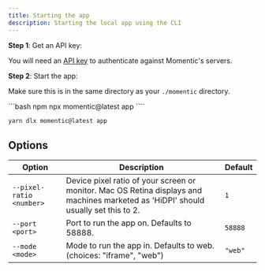 ```yaml
---
title: Starting the app
description: Starting the local app using the CLI
---
```


**Step 1**: Get an API key:

You will need an [API key](/essentials/getting-an-api-key) to authenticate against Momentic's servers.

**Step 2**: Start the app:

Make sure this is in the same directory as your `./momentic` directory.

<CodeGroup>
```bash npm
npx momentic@latest app
````

```bash yarn
yarn dlx momentic@latest app
```

</CodeGroup>

## Options

| Option                   | Description                                                                                                                         | Default |
| ------------------------ | ----------------------------------------------------------------------------------------------------------------------------------- | ------- |
| `--pixel-ratio <number>` | Device pixel ratio of your screen or monitor. Mac OS Retina displays and machines marketed as 'HiDPI' should usually set this to 2. | `1`     |
| `--port <port>`          | Port to run the app on. Defaults to 58888.                                                                                          | `58888` |
| `--mode <mode>`          | Mode to run the app in. Defaults to web. (choices: "iframe", "web")                                                                 | `"web"` |
